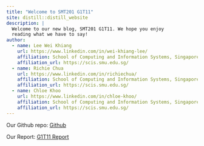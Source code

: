 ```yaml
---
title: "Welcome to SMT201 G1T11"
site: distill::distill_website
description: |
  Welcome to our new blog, SMT201 G1T11. We hope you enjoy 
  reading what we have to say!
author:
  - name: Lee Wei Khiang
    url: https://www.linkedin.com/in/wei-khiang-lee/
    affiliation: School of Computing and Information Systems, Singapore Management University
    affiliation_url: https://scis.smu.edu.sg/
  - name: Richie Chua
    url: https://www.linkedin.com/in/richiechua/
    affiliation: School of Computing and Information Systems, Singapore Management University
    affiliation_url: https://scis.smu.edu.sg/
  - name: Chloe Khoo
    url: https://www.linkedin.com/in/chloe-khoo/
    affiliation: School of Computing and Information Systems, Singapore Management University
    affiliation_url: https://scis.smu.edu.sg/
---
```

Our Github repo:
[Github](https://github.com/emocado/smt201)

Our Report:
[G1T11 Report](https://docs.google.com/document/d/1lxkAXrnp_0S8d9ZUaASS8VvPfwavzNMWmezzmD3KNeo/edit?usp=sharing)